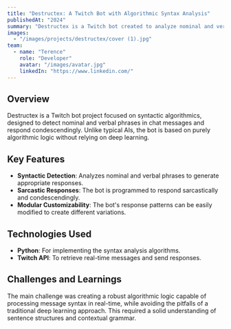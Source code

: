 ```yaml
---
title: "Destructex: A Twitch Bot with Algorithmic Syntax Analysis"
publishedAt: "2024"
summary: "Destructex is a Twitch bot created to analyze nominal and verbal phrases and respond condescendingly to users."
images:
  - "/images/projects/destructex/cover (1).jpg"
team:
  - name: "Terence"
    role: "Developer"
    avatar: "/images/avatar.jpg"
    linkedIn: "https://www.linkedin.com/"
---
```


## Overview

Destructex is a Twitch bot project focused on syntactic algorithmics, designed to detect nominal and verbal phrases in chat messages and respond condescendingly. Unlike typical AIs, the bot is based on purely algorithmic logic without relying on deep learning.

## Key Features

- **Syntactic Detection**: Analyzes nominal and verbal phrases to generate appropriate responses.
- **Sarcastic Responses**: The bot is programmed to respond sarcastically and condescendingly.
- **Modular Customizability**: The bot's response patterns can be easily modified to create different variations.
  
## Technologies Used

- **Python**: For implementing the syntax analysis algorithms.
- **Twitch API**: To retrieve real-time messages and send responses.

## Challenges and Learnings

The main challenge was creating a robust algorithmic logic capable of processing message syntax in real-time, while avoiding the pitfalls of a traditional deep learning approach. This required a solid understanding of sentence structures and contextual grammar.